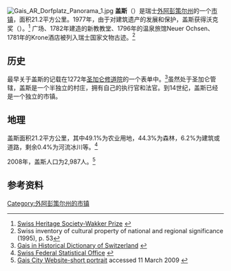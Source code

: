 [[File:Gais_AR_Dorfplatz_Panorama_1.jpg|thumb]]
'''盖斯'''（{{lang|de|Gais}}）是瑞士[[外阿彭策尔州|外阿彭策尔州]]的一个[[瑞士的市镇|市镇]]，面积21.2平方公里。1977年，由于对建筑遗产的发展和保护，盖斯获得沃克奖（{{lang|de|Wakkerpreis}}）。<ref>[http://www.heimatschutz.ch/index.php?id=1041&L=0 Swiss Heritage Society-Wakker Prize] {{Wayback|url=http://www.heimatschutz.ch/index.php?id=1041&L=0 |date=20110706233845 }}{{de_icon}}</ref> 广场、1782年建造的新教教堂、1796年的温泉旅馆Neuer Ochsen、1781年的Krone酒店被列入瑞士国家文物古迹。<ref>Swiss inventory of cultural property of national and regional significance (1995), p. 53</ref>

==历史==
最早关于盖斯的记载在1272年[[圣加仑修道院|圣加仑修道院]]的一个表单中。<ref name="HDS">[http://www.hls-dhs-dss.ch/textes/d/D1301.php Gais in Historical Dictionary of Switzerland] {{Wayback|url=http://www.hls-dhs-dss.ch/textes/d/D1301.php |date=20160305000308 }}{{de_icon}}</ref>虽然处于圣加仑管辖，盖斯是一个半独立的村庄，拥有自己的执行官和法官。到14世纪，盖斯已经是一个独立的市镇。

==地理==
盖斯面积21.2平方公里，其中49.1%为农业用地，44.3%为森林，6.2%为建筑或道路，剩余0.4%为河流冰川等。<ref name=SFSO>[http://www.bfs.admin.ch/bfs/portal/en/index/regionen/regionalportraets/gemeindesuche.html Swiss Federal Statistical Office] {{webarchive|url=https://web.archive.org/web/20110904041839/http://www.bfs.admin.ch/bfs/portal/en/index/regionen/regionalportraets/gemeindesuche.html |date=2011-09-04 }} </ref>

2008年，盖斯人口为2,987人。<ref name="Gais Portrait">[http://www.gais.ch/de/portrait/portraitzahlen/ Gais City Website-short portrait] {{webarchive|url=https://web.archive.org/web/20080830043829/http://www.gais.ch/de/portrait/portraitzahlen/ |date=2008-08-30 }} accessed 11 March 2009 {{de_icon}}</ref>

==参考资料==
{{reflist}}

{{commonscat}}
{{coord|display=title}}
{{normdaten}}
{{DEFAULTSORT:gais}}
[[Category:外阿彭策尔州的市镇|Category:外阿彭策尔州的市镇]]